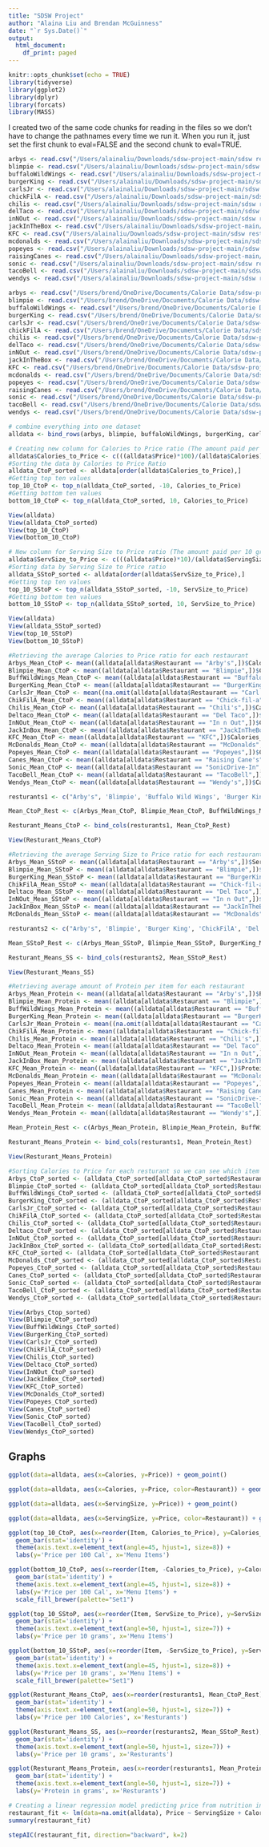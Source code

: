 ```yaml
---
title: "SDSW Project"
author: "Alaina Liu and Brendan McGuinness"
date: "`r Sys.Date()`"
output:
  html_document:
    df_print: paged
---
```


```r
knitr::opts_chunk$set(echo = TRUE)
library(tidyverse)
library(ggplot2)
library(dplyr)
library(forcats)
library(MASS)
```

I created two of the same code chunks for reading in the files so we don't have to change the pathnames every time we run it. When you run it, just set the first chunk to eval=FALSE and the second chunk to eval=TRUE.

```r
arbys <- read.csv("/Users/alainaliu/Downloads/sdsw-project-main/sdsw restaurants - Arbys.csv")
blimpie <- read.csv("/Users/alainaliu/Downloads/sdsw-project-main/sdsw restaurants - blimpie (1).csv")
buffaloWildWings <- read.csv("/Users/alainaliu/Downloads/sdsw-project-main/sdsw restaurants - buffalowildwings (1).csv")
burgerKing <- read.csv("/Users/alainaliu/Downloads/sdsw-project-main/sdsw restaurants - burgerking.csv")
carlsJr <- read.csv("/Users/alainaliu/Downloads/sdsw-project-main/sdsw restaurants - carsljr (1).csv")
chickFilA <- read.csv("/Users/alainaliu/Downloads/sdsw-project-main/sdsw restaurants - chickfila.csv")
chilis <- read.csv("/Users/alainaliu/Downloads/sdsw-project-main/sdsw restaurants - chilis (1).csv")
delTaco <- read.csv("/Users/alainaliu/Downloads/sdsw-project-main/sdsw restaurants - deltaco (1).csv")
inNOut <- read.csv("/Users/alainaliu/Downloads/sdsw-project-main/sdsw restaurants - innout (1).csv")
jackInTheBox <- read.csv("/Users/alainaliu/Downloads/sdsw-project-main/sdsw restaurants - JackintheBox.csv")
KFC <- read.csv("/Users/alainaliu/Downloads/sdsw-project-main/sdsw restaurants - KFC.csv")
mcdonalds <- read.csv("/Users/alainaliu/Downloads/sdsw-project-main/sdsw restaurants - mcdonalds.csv")
popeyes <- read.csv("/Users/alainaliu/Downloads/sdsw-project-main/sdsw restaurants - Popeyes.csv")
raisingCanes <- read.csv("/Users/alainaliu/Downloads/sdsw-project-main/sdsw restaurants - raisingcanes (1).csv")
sonic <- read.csv("/Users/alainaliu/Downloads/sdsw-project-main/sdsw restaurants - Sonic Drive-In.csv")
tacoBell <- read.csv("/Users/alainaliu/Downloads/sdsw-project-main/sdsw restaurants - tacobell.csv")
wendys <- read.csv("/Users/alainaliu/Downloads/sdsw-project-main/sdsw restaurants - wendys.csv")
```

```r
arbys <- read.csv("/Users/brend/OneDrive/Documents/Calorie Data/sdsw-project-main/sdsw restaurants - Arbys.csv")
blimpie <- read.csv("/Users/brend/OneDrive/Documents/Calorie Data/sdsw-project-main/sdsw restaurants - blimpie (1).csv")
buffaloWildWings <- read.csv("/Users/brend/OneDrive/Documents/Calorie Data/sdsw-project-main/sdsw restaurants - buffalowildwings (1).csv")
burgerKing <- read.csv("/Users/brend/OneDrive/Documents/Calorie Data/sdsw-project-main/sdsw restaurants - burgerking.csv")
carlsJr <- read.csv("/Users/brend/OneDrive/Documents/Calorie Data/sdsw-project-main/sdsw restaurants - carsljr (1).csv")
chickFilA <- read.csv("/Users/brend/OneDrive/Documents/Calorie Data/sdsw-project-main/sdsw restaurants - chickfila.csv")
chilis <- read.csv("/Users/brend/OneDrive/Documents/Calorie Data/sdsw-project-main/sdsw restaurants - chilis (1).csv")
delTaco <- read.csv("/Users/brend/OneDrive/Documents/Calorie Data/sdsw-project-main/sdsw restaurants - deltaco (1).csv")
inNOut <- read.csv("/Users/brend/OneDrive/Documents/Calorie Data/sdsw-project-main/sdsw restaurants - innout (1).csv")
jackInTheBox <- read.csv("/Users/brend/OneDrive/Documents/Calorie Data/sdsw-project-main/sdsw restaurants - JackintheBox.csv")
KFC <- read.csv("/Users/brend/OneDrive/Documents/Calorie Data/sdsw-project-main/sdsw restaurants - KFC.csv")
mcdonalds <- read.csv("/Users/brend/OneDrive/Documents/Calorie Data/sdsw-project-main/sdsw restaurants - mcdonalds.csv")
popeyes <- read.csv("/Users/brend/OneDrive/Documents/Calorie Data/sdsw-project-main/sdsw restaurants - Popeyes.csv")
raisingCanes <- read.csv("/Users/brend/OneDrive/Documents/Calorie Data/sdsw-project-main/sdsw restaurants - raisingcanes (1).csv")
sonic <- read.csv("/Users/brend/OneDrive/Documents/Calorie Data/sdsw-project-main/sdsw restaurants - Sonic Drive-In.csv")
tacoBell <- read.csv("/Users/brend/OneDrive/Documents/Calorie Data/sdsw-project-main/sdsw restaurants - tacobell.csv")
wendys <- read.csv("/Users/brend/OneDrive/Documents/Calorie Data/sdsw-project-main/sdsw restaurants - wendys.csv")
```

```r
# combine everything into one dataset
alldata <- bind_rows(arbys, blimpie, buffaloWildWings, burgerKing, carlsJr, chickFilA, chilis, delTaco, inNOut, jackInTheBox, KFC, mcdonalds, popeyes, raisingCanes, sonic, tacoBell, wendys)
```

```r
# Creating new column for Calories to Price ratio (The amount paid per 100 calories)
alldata$Calories_to_Price <- c(((alldata$Price)*100)/(alldata$Calories))
#Sorting the data by Calories to Price Ratio
alldata_CtoP_sorted <- alldata[order(alldata$Calories_to_Price),]
#Getting top ten values
top_10_CtoP <- top_n(alldata_CtoP_sorted, -10, Calories_to_Price)
#Getting bottom ten values
bottom_10_CtoP <- top_n(alldata_CtoP_sorted, 10, Calories_to_Price)

View(alldata)
View(alldata_CtoP_sorted)
View(top_10_CtoP)
View(bottom_10_CtoP)
```

```r
# New column for Serving Size to Price ratio (The amount paid per 10 grams)
alldata$ServSize_to_Price <- c(((alldata$Price)*10)/(alldata$ServingSize))
#Sorting data by Serving Size to Price ratio
alldata_SStoP_sorted <- alldata[order(alldata$ServSize_to_Price),]
#Getting top ten values
top_10_SStoP <- top_n(alldata_SStoP_sorted, -10, ServSize_to_Price)
#Getting bottom ten values
bottom_10_SStoP <- top_n(alldata_SStoP_sorted, 10, ServSize_to_Price)

View(alldata)
View(alldata_SStoP_sorted)
View(top_10_SStoP)
View(bottom_10_SStoP)
```

```r
#Retrieving the average Calories to Price ratio for each restaurant 
Arbys_Mean_CtoP <- mean((alldata[alldata$Restaurant == "Arby's",])$Calories_to_Price)
Blimpie_Mean_CtoP <- mean((alldata[alldata$Restaurant == "Blimpie",])$Calories_to_Price)
BuffWildWings_Mean_CtoP <- mean((alldata[alldata$Restaurant == "Buffalo Wild Wings",])$Calories_to_Price)
BurgerKing_Mean_CtoP <- mean((alldata[alldata$Restaurant == "BurgerKing",])$Calories_to_Price)
CarlsJr_Mean_CtoP <- mean((na.omit(alldata[alldata$Restaurant == "Carl's Jr.",]))$Calories_to_Price)
ChikFilA_Mean_CtoP <- mean((alldata[alldata$Restaurant == "Chick-fil-a",])$Calories_to_Price)
Chilis_Mean_CtoP <- mean((alldata[alldata$Restaurant == "Chili's",])$Calories_to_Price)
Deltaco_Mean_CtoP <- mean((alldata[alldata$Restaurant == "Del Taco",])$Calories_to_Price)
InNOut_Mean_CtoP <- mean((alldata[alldata$Restaurant == "In n Out",])$Calories_to_Price)
JackInBox_Mean_CtoP <- mean((alldata[alldata$Restaurant == "JackInTheBox",])$Calories_to_Price)
KFC_Mean_CtoP <- mean((alldata[alldata$Restaurant == "KFC",])$Calories_to_Price)
McDonalds_Mean_CtoP <- mean((alldata[alldata$Restaurant == "McDonalds",])$Calories_to_Price)
Popeyes_Mean_CtoP <- mean((alldata[alldata$Restaurant == "Popeyes",])$Calories_to_Price)
Canes_Mean_CtoP <- mean((alldata[alldata$Restaurant == "Raising Cane's",])$Calories_to_Price)
Sonic_Mean_CtoP <- mean((alldata[alldata$Restaurant == "SonicDrive-In",])$Calories_to_Price)
TacoBell_Mean_CtoP <- mean((alldata[alldata$Restaurant == "TacoBell",])$Calories_to_Price)
Wendys_Mean_CtoP <- mean((alldata[alldata$Restaurant == "Wendy's",])$Calories_to_Price)

resturants1 <- c("Arby's", 'Blimpie', 'Buffalo Wild Wings', 'Burger King', 'Carls Jr', 'ChickFilA', 'Chilis', 'Del Taco', 'In-N-Out', 'Jack In The Box', 'KFC', 'McDonalds', 'Popeyes', 'Raising Canes', 'Sonic Drive-In', 'Taco Bell', "Wendy's")  

Mean_CtoP_Rest <- c(Arbys_Mean_CtoP, Blimpie_Mean_CtoP, BuffWildWings_Mean_CtoP, BurgerKing_Mean_CtoP, CarlsJr_Mean_CtoP, ChikFilA_Mean_CtoP, Chilis_Mean_CtoP, Deltaco_Mean_CtoP, InNOut_Mean_CtoP, JackInBox_Mean_CtoP, KFC_Mean_CtoP, McDonalds_Mean_CtoP, Popeyes_Mean_CtoP, Canes_Mean_CtoP, Sonic_Mean_CtoP, TacoBell_Mean_CtoP, Wendys_Mean_CtoP)

Resturant_Means_CtoP <- bind_cols(resturants1, Mean_CtoP_Rest)

View(Resturant_Means_CtoP)
```

```r
#Retrieving the average Serving Size to Price ratio for each restaurant 
Arbys_Mean_SStoP <- mean((alldata[alldata$Restaurant == "Arby's",])$ServSize_to_Price)
Blimpie_Mean_SStoP <- mean((alldata[alldata$Restaurant == "Blimpie",])$ServSize_to_Price)
BurgerKing_Mean_SStoP <- mean((alldata[alldata$Restaurant == "BurgerKing",])$ServSize_to_Price)
ChikFilA_Mean_SStoP <- mean((alldata[alldata$Restaurant == "Chick-fil-a",])$ServSize_to_Price)
Deltaco_Mean_SStoP <- mean((alldata[alldata$Restaurant == "Del Taco",])$ServSize_to_Price)
InNOut_Mean_SStoP <- mean((alldata[alldata$Restaurant == "In n Out",])$ServSize_to_Price)
JackInBox_Mean_SStoP <- mean((alldata[alldata$Restaurant == "JackInTheBox",])$ServSize_to_Price)
McDonalds_Mean_SStoP <- mean((alldata[alldata$Restaurant == "McDonalds",])$ServSize_to_Price)

resturants2 <- c("Arby's", 'Blimpie', 'Burger King', 'ChickFilA', 'Del Taco', 'In-N-Out', 'Jack In The Box', 'McDonalds')  

Mean_SStoP_Rest <- c(Arbys_Mean_SStoP, Blimpie_Mean_SStoP, BurgerKing_Mean_SStoP, ChikFilA_Mean_SStoP, Deltaco_Mean_SStoP, InNOut_Mean_SStoP, JackInBox_Mean_SStoP, McDonalds_Mean_SStoP)

Resturant_Means_SS <- bind_cols(resturants2, Mean_SStoP_Rest)

View(Resturant_Means_SS)
```
```r
#Retrieving average amount of Protein per item for each restaurant
Arbys_Mean_Protein <- mean((alldata[alldata$Restaurant == "Arby's",])$Protein)
Blimpie_Mean_Protein <- mean((alldata[alldata$Restaurant == "Blimpie",])$Protein)
BuffWildWings_Mean_Protein <- mean((alldata[alldata$Restaurant == "Buffalo Wild Wings",])$Protein)
BurgerKing_Mean_Protein <- mean((alldata[alldata$Restaurant == "BurgerKing",])$Protein)
CarlsJr_Mean_Protein <- mean((na.omit(alldata[alldata$Restaurant == "Carl's Jr.",]))$Protein)
ChikFilA_Mean_Protein <- mean((alldata[alldata$Restaurant == "Chick-fil-a",])$Protein)
Chilis_Mean_Protein <- mean((alldata[alldata$Restaurant == "Chili's",])$Protein)
Deltaco_Mean_Protein <- mean((alldata[alldata$Restaurant == "Del Taco",])$Protein)
InNOut_Mean_Protein <- mean((alldata[alldata$Restaurant == "In n Out",])$Protein)
JackInBox_Mean_Protein <- mean((alldata[alldata$Restaurant == "JackInTheBox",])$Protein)
KFC_Mean_Protein <- mean((alldata[alldata$Restaurant == "KFC",])$Protein)
McDonalds_Mean_Protein <- mean((alldata[alldata$Restaurant == "McDonalds",])$Protein)
Popeyes_Mean_Protein <- mean((alldata[alldata$Restaurant == "Popeyes",])$Protein)
Canes_Mean_Protein <- mean((alldata[alldata$Restaurant == "Raising Cane's",])$Protein)
Sonic_Mean_Protein <- mean((alldata[alldata$Restaurant == "SonicDrive-In",])$Protein)
TacoBell_Mean_Protein <- mean((alldata[alldata$Restaurant == "TacoBell",])$Protein)
Wendys_Mean_Protein <- mean((alldata[alldata$Restaurant == "Wendy's",])$Protein)

Mean_Protein_Rest <- c(Arbys_Mean_Protein, Blimpie_Mean_Protein, BuffWildWings_Mean_Protein, BurgerKing_Mean_Protein, CarlsJr_Mean_Protein, ChikFilA_Mean_Protein, Chilis_Mean_Protein, Deltaco_Mean_Protein, InNOut_Mean_Protein, JackInBox_Mean_Protein, KFC_Mean_Protein, McDonalds_Mean_Protein, Popeyes_Mean_Protein, Canes_Mean_Protein, Sonic_Mean_Protein, TacoBell_Mean_Protein, Wendys_Mean_Protein)

Resturant_Means_Protein <- bind_cols(resturants1, Mean_Protein_Rest)

View(Resturant_Means_Protein)
```

```r
#Sorting Calories to Price for each resturant so we can see which item is the best deal for each
Arbys_CtoP_sorted <- (alldata_CtoP_sorted[alldata_CtoP_sorted$Restaurant == "Arby's",])
Blimpie_CtoP_sorted <- (alldata_CtoP_sorted[alldata_CtoP_sorted$Restaurant == "Blimpie",])
BuffWildWings_CtoP_sorted <- (alldata_CtoP_sorted[alldata_CtoP_sorted$Restaurant == "Buffalo Wild Wings",])
BurgerKing_CtoP_sorted <- (alldata_CtoP_sorted[alldata_CtoP_sorted$Restaurant == "BurgerKing",])
CarlsJr_CtoP_sorted <- (alldata_CtoP_sorted[alldata_CtoP_sorted$Restaurant == "Carl's Jr.",])
ChikFilA_CtoP_sorted <- (alldata_CtoP_sorted[alldata_CtoP_sorted$Restaurant == "Chick-fil-a",])
Chilis_CtoP_sorted <- (alldata_CtoP_sorted[alldata_CtoP_sorted$Restaurant == "Chili's",])
Deltaco_CtoP_sorted <- (alldata_CtoP_sorted[alldata_CtoP_sorted$Restaurant == "Del Taco",])
InNOut_CtoP_sorted <- (alldata_CtoP_sorted[alldata_CtoP_sorted$Restaurant == "In n Out",])
JackInBox_CtoP_sorted <- (alldata_CtoP_sorted[alldata_CtoP_sorted$Restaurant == "JackInTheBox",])
KFC_CtoP_sorted <- (alldata_CtoP_sorted[alldata_CtoP_sorted$Restaurant == "KFC",])
McDonalds_CtoP_sorted <- (alldata_CtoP_sorted[alldata_CtoP_sorted$Restaurant == "McDonalds",])
Popeyes_CtoP_sorted <- (alldata_CtoP_sorted[alldata_CtoP_sorted$Restaurant == "Popeyes",])
Canes_CtoP_sorted <- (alldata_CtoP_sorted[alldata_CtoP_sorted$Restaurant == "Raising Cane's",])
Sonic_CtoP_sorted <- (alldata_CtoP_sorted[alldata_CtoP_sorted$Restaurant == "SonicDrive-In",])
TacoBell_CtoP_sorted <- (alldata_CtoP_sorted[alldata_CtoP_sorted$Restaurant == "TacoBell",])
Wendys_CtoP_sorted <- (alldata_CtoP_sorted[alldata_CtoP_sorted$Restaurant == "Wendy's",])

View(Arbys_Ctop_sorted)
View(Blimpie_CtoP_sorted)
View(BuffWildWings_CtoP_sorted)
View(BurgerKing_CtoP_sorted)
View(CarlsJr_CtoP_sorted)
View(ChikFilA_CtoP_sorted)
View(Chilis_CtoP_sorted)
View(Deltaco_CtoP_sorted)
View(InNOut_CtoP_sorted)
View(JackInBox_CtoP_sorted)
View(KFC_CtoP_sorted)
View(McDonalds_CtoP_sorted)
View(Popeyes_CtoP_sorted)
View(Canes_CtoP_sorted)
View(Sonic_CtoP_sorted)
View(TacoBell_CtoP_sorted)
View(Wendys_CtoP_sorted)
```

## Graphs
```r
ggplot(data=alldata, aes(x=Calories, y=Price)) + geom_point()
```
```r
ggplot(data=alldata, aes(x=Calories, y=Price, color=Restaurant)) + geom_point()
```
```r
ggplot(data=alldata, aes(x=ServingSize, y=Price)) + geom_point()
```
```r
ggplot(data=alldata, aes(x=ServingSize, y=Price, color=Restaurant)) + geom_point()
```
```r
ggplot(top_10_CtoP, aes(x=reorder(Item, Calories_to_Price), y=Calories_to_Price, fill=Restaurant)) + 
  geom_bar(stat='identity') + 
  theme(axis.text.x=element_text(angle=45, hjust=1, size=8)) + 
  labs(y='Price per 100 Cal', x='Menu Items')
```
```r
ggplot(bottom_10_CtoP, aes(x=reorder(Item, -Calories_to_Price), y=Calories_to_Price, fill=Restaurant)) + 
  geom_bar(stat='identity') + 
  theme(axis.text.x=element_text(angle=45, hjust=1, size=8)) + 
  labs(y='Price per 100 Cal', x='Menu Items') + 
  scale_fill_brewer(palette="Set1")
```
```r
ggplot(top_10_SStoP, aes(x=reorder(Item, ServSize_to_Price), y=ServSize_to_Price, fill=Restaurant)) + 
  geom_bar(stat='identity') + 
  theme(axis.text.x=element_text(angle=50, hjust=1, size=7)) + 
  labs(y='Price per 10 grams', x='Menu Items')
```
```r
ggplot(bottom_10_SStoP, aes(x=reorder(Item, -ServSize_to_Price), y=ServSize_to_Price, fill=Restaurant)) + 
  geom_bar(stat='identity') + 
  theme(axis.text.x=element_text(angle=45, hjust=1, size=8)) + 
  labs(y='Price per 10 grams', x='Menu Items') + 
  scale_fill_brewer(palette="Set1")
```
```r
ggplot(Resturant_Means_CtoP, aes(x=reorder(resturants1, Mean_CtoP_Rest), y=Mean_CtoP_Rest)) + 
  geom_bar(stat='identity') + 
  theme(axis.text.x=element_text(angle=50, hjust=1, size=7)) + 
  labs(y='Price per 100 Calories', x='Resturants')
```
```r
ggplot(Resturant_Means_SS, aes(x=reorder(resturants2, Mean_SStoP_Rest), y=Mean_SStoP_Rest)) + 
  geom_bar(stat='identity') + 
  theme(axis.text.x=element_text(angle=50, hjust=1, size=7)) + 
  labs(y='Price per 10 grams', x='Resturants')
```
```r
ggplot(Resturant_Means_Protein, aes(x=reorder(resturants1, Mean_Protein_Rest), y=Mean_Protein_Rest)) + 
  geom_bar(stat='identity') + 
  theme(axis.text.x=element_text(angle=50, hjust=1, size=7)) + 
  labs(y='Protein in grams', x='Resturants')
```
```r
# Creating a linear regression model predicting price from nutrition into
restaurant_fit <- lm(data=na.omit(alldata), Price ~ ServingSize + Calories + CaloriesFromFat + TotalFat + SaturatedFat + TransFat + Cholesterol + Sodium + Carbohydrates + DietaryFiber + Sugars + Protein)
summary(restaurant_fit)
```
```r
stepAIC(restaurant_fit, direction="backward", k=2)
```









